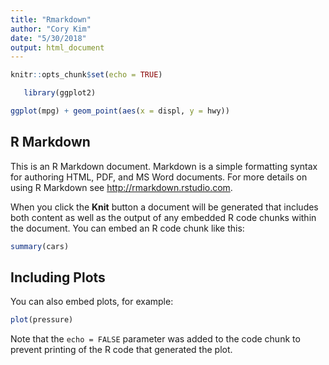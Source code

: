 ```yaml
---
title: "Rmarkdown"
author: "Cory Kim"
date: "5/30/2018"
output: html_document
---
```


```r
knitr::opts_chunk$set(echo = TRUE)
```


```r
   library(ggplot2)
```

```r
ggplot(mpg) + geom_point(aes(x = displ, y = hwy))
```
   
## R Markdown

This is an R Markdown document. Markdown is a simple formatting syntax for authoring HTML, PDF, and MS Word documents. For more details on using R Markdown see <http://rmarkdown.rstudio.com>.

When you click the **Knit** button a document will be generated that includes both content as well as the output of any embedded R code chunks within the document. You can embed an R code chunk like this:

```r
summary(cars)
```

## Including Plots

You can also embed plots, for example:

```r
plot(pressure)
```

Note that the `echo = FALSE` parameter was added to the code chunk to prevent printing of the R code that generated the plot.
